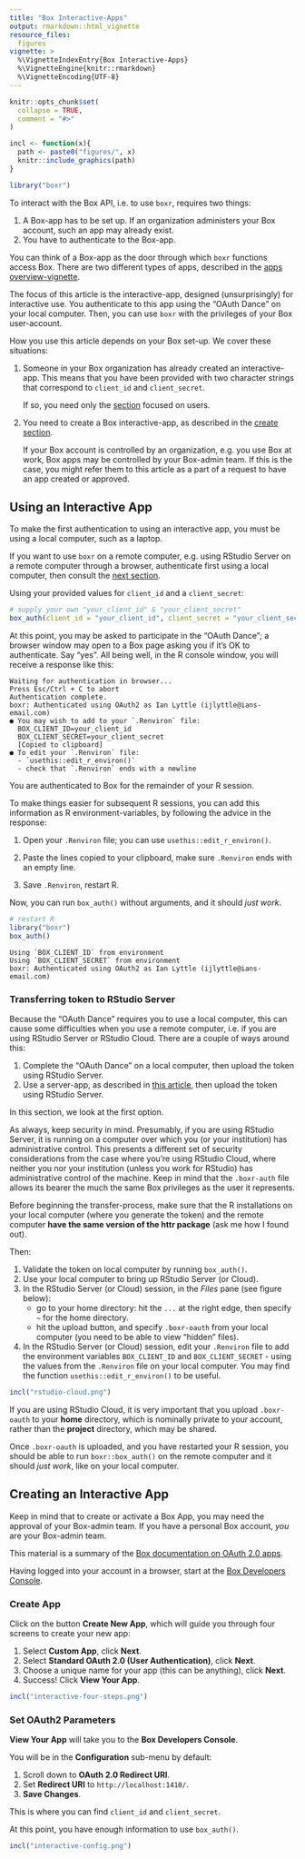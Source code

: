 ```yaml
---
title: "Box Interactive-Apps"
output: rmarkdown::html_vignette
resource_files:
  figures
vignette: >
  %\VignetteIndexEntry{Box Interactive-Apps}
  %\VignetteEngine{knitr::rmarkdown}
  %\VignetteEncoding{UTF-8}
---
```


```r
knitr::opts_chunk$set(
  collapse = TRUE,
  comment = "#>"
)

incl <- function(x){
  path <- paste0("figures/", x)
  knitr::include_graphics(path)
}
```


```r
library("boxr")
```

To interact with the Box API, i.e. to use `boxr`, requires two things:

1. A Box-app has to be set up. If an organization administers your Box account, such an app may already exist.
2. You have to authenticate to the Box-app.

You can think of a Box-app as the door through which `boxr` functions access Box. There are two different types of apps, described in the [apps overview-vignette](./boxr-apps.html). 

The focus of this article is the interactive-app, designed (unsurprisingly) for interactive use. You authenticate to this app using the "OAuth Dance" on your local computer. Then, you can use `boxr` with the privileges of your Box user-account.

How you use this article depends on your Box set-up. We cover these situations:

1. Someone in your Box organization has already created an interactive-app. This means that you have been provided with two character strings that correspond to `client_id` and `client_secret`. 

   If so, you need only the [section](#use) focused on users. 
   
2. You need to create a Box interactive-app, as described in the [create section](#create).

   If your Box account is controlled by an organization, e.g. you use Box at work, Box apps may be controlled by your Box-admin team. If this is the case, you might refer them to this article as a part of a request to have an app created or approved.

## Using an Interactive App {#use}

To make the first authentication to using an interactive app, you must be using a local computer, such as a laptop. 

If you want to use `boxr` on a remote computer, e.g. using RStudio Server on a remote computer through a browser, authenticate first using a local computer, then consult the [next section](#transfer).

Using your provided values for `client_id` and a `client_secret`:

```r
# supply your own "your_client_id" & "your_client_secret"
box_auth(client_id = "your_client_id", client_secret = "your_client_secret")
```

At this point, you may be asked to participate in the "OAuth Dance"; a browser window may open to a Box page asking you if it's OK to authenticate. Say "yes". All being well, in the R console window, you will receive a response like this:

```
Waiting for authentication in browser...
Press Esc/Ctrl + C to abort
Authentication complete.
boxr: Authenticated using OAuth2 as Ian Lyttle (ijlyttle@ians-email.com)
● You may wish to add to your `.Renviron` file:
  BOX_CLIENT_ID=your_client_id
  BOX_CLIENT_SECRET=your_client_secret
  [Copied to clipboard]
● To edit your `.Renviron` file:
  - `usethis::edit_r_environ()`
  - check that `.Renviron` ends with a newline
```

You are authenticated to Box for the remainder of your R session. 

To make things easier for subsequent R sessions, you can add this information as R environment-variables, by following the advice in the response:

1. Open your `.Renviron` file; you can use `usethis::edit_r_environ()`.

2. Paste the lines copied to your clipboard, make sure `.Renviron` ends with an empty line.

3. Save `.Renviron`, restart R.

Now, you can run `box_auth()` without arguments, and it should *just work*.

```r
# restart R
library("boxr")
box_auth()
```

```
Using `BOX_CLIENT_ID` from environment
Using `BOX_CLIENT_SECRET` from environment
boxr: Authenticated using OAuth2 as Ian Lyttle (ijlyttle@ians-email.com)
```

### Transferring token to RStudio Server {#transfer}

Because the "OAuth Dance" requires you to use a local computer, this can cause some difficulties when you use a remote computer, i.e. if you are using RStudio Server or RStudio Cloud. There are a couple of ways around this:

1. Complete the "OAuth Dance" on a local computer, then upload the token using RStudio Server.
2. Use a server-app, as described in [this article](./boxr-app-service.html#transfer), then upload the token using RStudio Server.

In this section, we look at the first option. 

As always, keep security in mind. Presumably, if you are using RStudio Server, it is running on a computer over which you (or your institution) has administrative control. This presents a different set of security considerations from the case where you're using RStudio Cloud, where neither you nor your institution (unless you work for RStudio) has administrative control of the machine. Keep in mind that the `.boxr-auth` file allows its bearer the much the same Box privileges as the user it represents.

Before beginning the transfer-process, make sure that the R installations on your local computer (where you generate the token) and the remote computer **have the same version of the httr package** (ask me how I found out).

Then:

1. Validate the token on local computer by running `box_auth()`.
2. Use your local computer to bring up RStudio Server (or Cloud).
3. In the RStudio Server (or Cloud) session, in the *Files* pane (see figure below):
    - go to your home directory: hit the `...` at the right edge, then specify `~` for the home directory.
    - hit the upload button, and specify `.boxr-oauth` from your local computer (you need to be able to view "hidden" files).
4. In the RStudio Server (or Cloud) session, edit your `.Renviron` file to add the environment variables `BOX_CLIENT_ID` and  `BOX_CLIENT_SECRET` - using the values from the `.Renviron` file on your local computer. You may find the function `usethis::edit_r_environ()` to be useful.

```r
incl("rstudio-cloud.png")
```

If you are using RStudio Cloud, it is very important that you upload `.boxr-oauth` to your **home** directory, which is nominally private to your account, rather than the **project** directory, which may be shared.

Once `.boxr-oauth` is uploaded, and you have restarted your R session, you should be able to run `boxr::box_auth()` on the remote computer and it should *just work*, like on your local computer.

## Creating an Interactive App  {#create}

Keep in mind that to create or activate a Box App, you may need the approval of your Box-admin team. If you have a personal Box account, *you* are your Box-admin team.

This material is a summary of the [Box documentation on OAuth 2.0 apps](https://developer.box.com/en/guides/applications/custom-apps/oauth2-setup).

Having logged into your account in a browser, start at the [Box Developers Console](https://app.box.com/developers/console).

### Create App

Click on the button **Create New App**, which will guide you through four screens to create your new app:

1. Select **Custom App**, click **Next**.
2. Select **Standard OAuth 2.0 (User Authentication)**, click **Next**.
3. Choose a unique name for your app (this can be anything), click **Next**.
4. Success! Click **View Your App**.

```r
incl("interactive-four-steps.png")
```

### Set OAuth2 Parameters

**View Your App** will take you to the **Box Developers Console**. 

You will be in the **Configuration** sub-menu by default:

1. Scroll down to **OAuth 2.0 Redirect URI**.
2. Set **Redirect URI** to `http://localhost:1410/`.
3. **Save Changes**.

This is where you can find `client_id` and `client_secret`. 

At this point, you have enough information to use `box_auth()`.

```r
incl("interactive-config.png")
```